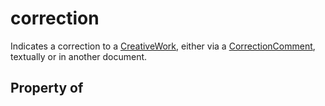 # correction

Indicates a correction to a <a class="localLink" href="/CreativeWork">CreativeWork</a>, either via a <a class="localLink" href="/CorrectionComment">CorrectionComment</a>, textually or in another document.

## Property of



